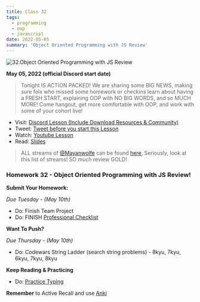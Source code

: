 ```yaml
---
title: Class 32
tags:
  - programming
  - oop
  - javascript
date: 2022-05-05
summary: 'Object Oriented Programming with JS Review'
---
```


![32.Object Oriented Programming with JS Review](https://cdn.hashnode.com/res/hashnode/image/upload/v1676665335342/SlexzXin0.png?auto=compress)

**May 05, 2022 (official Discord start date)**

> Tonight IS ACTION PACKED! We are sharing some BIG NEWS, making sure folx who missed some homework or checkins learn about having a FRESH START, explaining OOP with NO BIG WORDS, and so MUCH MORE! Come hangout, get more comfortable with OOP, and work with some of your cohort live!

- Visit: [Discord Lesson (Include Download Resources & Community)](https://discord.com/channels/735923219315425401/738891289071714388/971887231323217981)
- Tweet: [Tweet before you start this Lesson](https://twitter.com/leonnoel/status/1522328349497909248)
- Watch: [Youtube Lesson](https://youtu.be/yEhs4XtuAgA)
- Read: [Slides](https://slides.com/leonnoel/100devs2-javascript-oop-bring-it-home)

> ALL streams of [@Mayanwolfe](https://twitter.com/mayanwolfe) can be found [here](https://discord.com/channels/735923219315425401/970098839786758165/970098843435823195), Seriously, look at this list of streams! SO much review GOLD!

### Homework 32 - Object Oriented Programming with JS Review!

**Submit Your Homework:**

_Due Tuesday - (May 10th)_

- Do: Finish Team Project
- Do: FINISH [Professional Checklist](https://docs.google.com/document/d/1L2vTX3qvLhoGHeG5cVD2ljCfRGr1uJ_Gf-hNZj9KzTg)

**Want To Push?**

_Due Thursday - (May 10th)_

- Do: Codewars String Ladder (search string problems) - 8kyu, 7kyu, 6kyu, 7kyu, 8kyu

**Keep Reading & Practicing**

- Do: [Practice Typing](https://www.keybr.com/)

**Remember** to Active Recall and use [Anki](https://apps.ankiweb.net/)
